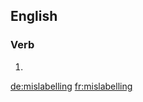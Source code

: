 ==English==

===Verb===
{{head|en|present participle}}

# {{present participle of|mislabel|lang=en}}

[[de:mislabelling]]
[[fr:mislabelling]]